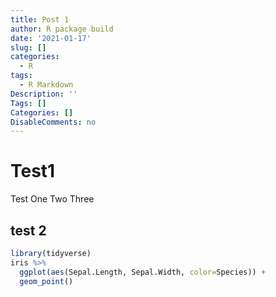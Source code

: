 ```yaml
---
title: Post 1
author: R package build
date: '2021-01-17'
slug: []
categories:
  - R
tags:
  - R Markdown
Description: ''
Tags: []
Categories: []
DisableComments: no
---
```


# Test1

Test One Two Three

## test 2

```r
library(tidyverse)
iris %>% 
  ggplot(aes(Sepal.Length, Sepal.Width, color=Species)) +
  geom_point()
```

